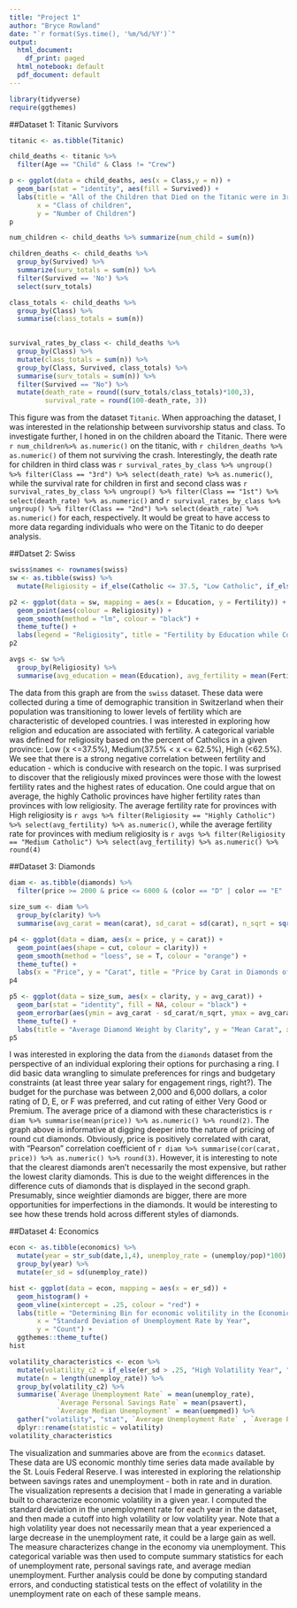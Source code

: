 ```yaml
---
title: "Project 1"
author: "Bryce Rowland"
date: "`r format(Sys.time(), '%m/%d/%Y')`"
output:
  html_document:
    df_print: paged
  html_notebook: default
  pdf_document: default
---
```


```r
library(tidyverse)
require(ggthemes)
```

##Dataset 1: Titanic Survivors
```r
titanic <- as.tibble(Titanic)
```

```r
child_deaths <- titanic %>%
  filter(Age == "Child" & Class != "Crew")

p <- ggplot(data = child_deaths, aes(x = Class,y = n)) + 
  geom_bar(stat = "identity", aes(fill = Survived)) + 
  labs(title = "All of the Children that Died on the Titanic were in 3rd Class",
       x = "Class of children",
       y = "Number of Children")
p
```

```r
num_children <- child_deaths %>% summarize(num_child = sum(n))

children_deaths <- child_deaths %>% 
  group_by(Survived) %>%
  summarize(surv_totals = sum(n)) %>%
  filter(Survived == 'No') %>% 
  select(surv_totals)

class_totals <- child_deaths %>% 
  group_by(Class) %>% 
  summarise(class_totals = sum(n))
  

survival_rates_by_class <- child_deaths %>% 
  group_by(Class) %>% 
  mutate(class_totals = sum(n)) %>% 
  group_by(Class, Survived, class_totals) %>% 
  summarise(surv_totals = sum(n)) %>% 
  filter(Survived == "No") %>% 
  mutate(death_rate = round((surv_totals/class_totals)*100,3), 
         survival_rate = round(100-death_rate, 3))
```


This figure was from the dataset `Titanic`. When approaching the dataset, I was interested in the relationship between survivorship status and class. To investigate further, I honed in on the children aboard the Titanic. There were `r num_children%>% as.numeric()` on the titanic, with `r children_deaths %>% as.numeric()` of them not surviving the crash. Interestingly, the death rate for children in third class was `r survival_rates_by_class %>% ungroup() %>% filter(Class == "3rd") %>% select(death_rate) %>% as.numeric()`, while the survival rate for children in first and second class was `r survival_rates_by_class %>% ungroup() %>% filter(Class == "1st") %>% select(death_rate) %>% as.numeric()` and `r survival_rates_by_class %>% ungroup() %>% filter(Class == "2nd") %>% select(death_rate) %>% as.numeric()` for each, respectively. It would be great to have access to more data regarding individuals who were on the Titanic to do deeper analysis. 

##Datset 2: Swiss

```r
swiss$names <- rownames(swiss)
sw <- as.tibble(swiss) %>% 
  mutate(Religiosity = if_else(Catholic <= 37.5, "Low Catholic", if_else(Catholic <= 62.5, "Medium Catholic", "Highly Catholic")))
```

```r
p2 <- ggplot(data = sw, mapping = aes(x = Education, y = Fertility)) +
  geom_point(aes(colour = Religiosity)) + 
  geom_smooth(method = "lm", colour = "black") + 
  theme_tufte() + 
  labs(legend = "Religiosity", title = "Fertility by Education while Controlling for Religiosity in 1888 Switzerland")
p2
```

```r
avgs <- sw %>% 
  group_by(Religiosity) %>% 
  summarise(avg_education = mean(Education), avg_fertility = mean(Fertility))
```


The data from this graph are from the `swiss` dataset. These data were collected during a time of demographic transition in Switzerland when their population was transitioning to lower levels of fertility which are characteristic of developed countries. I was interested in exploring how religion and education are associated with fertility. A categorical variable was defined for religiosity based on the percent of Catholics in a given province: Low (x <=37.5%), Medium(37.5% < x <= 62.5%), High (<62.5%). We see that there is a strong negative correlation between fertility and education - which is conducive with research on the topic. I was surprised to discover that the religiously mixed provinces were those with the lowest fertility rates and the highest rates of education. One could argue that on average, the highly Catholic provinces have higher fertility rates than provinces with low religiosity. The average fertility rate for provinces with High religiosity is `r avgs %>% filter(Religiosity == "Highly Catholic") %>% select(avg_fertility) %>% as.numeric()`, while the average fertility rate for provinces with medium religiosity is `r avgs %>% filter(Religiosity == "Medium Catholic") %>% select(avg_fertility) %>% as.numeric() %>% round(4)`

##Dataset 3: Diamonds
```r
diam <- as.tibble(diamonds) %>% 
  filter(price >= 2000 & price <= 6000 & (color == "D" | color == "E" | color == "F") & (cut == "Very Good" | cut =="Premium") & (clarity != "I1" & clarity != "SI2" & clarity != "S11" ))
  
size_sum <- diam %>% 
  group_by(clarity) %>% 
  summarise(avg_carat = mean(carat), sd_carat = sd(carat), n_sqrt = sqrt(length(carat)))
```

```r
p4 <- ggplot(data = diam, aes(x = price, y = carat)) + 
  geom_point(aes(shape = cut, colour = clarity)) +
  geom_smooth(method = "loess", se = T, colour = "orange") +
  theme_tufte() + 
  labs(x = "Price", y = "Carat", title = "Price by Carat in Diamonds of Varying Clarity and Cut Quality")
p4

p5 <- ggplot(data = size_sum, aes(x = clarity, y = avg_carat)) + 
  geom_bar(stat = "identity", fill = NA, colour = "black") + 
  geom_errorbar(aes(ymin = avg_carat - sd_carat/n_sqrt, ymax = avg_carat + sd_carat/n_sqrt, colour = "red")) + 
  theme_tufte() + 
  labs(title = "Average Diamond Weight by Clarity", y = "Mean Carat", x = "Clarity")
p5
```

I was interested in exploring the data from the `diamonds` dataset from the perspective of an individual exploring their options for purchasing a ring. I did basic data wrangling to simulate preferences for rings and budgetary constraints (at least three year salary for engagement rings, right?). The budget for the purchase was between 2,000 and 6,000 dollars, a color rating of D, E, or F was preferred, and cut rating of either Very Good or Premium. The average price of a diamond with these characteristics is `r diam %>% summarise(mean(price)) %>% as.numeric() %>% round(2)`. The graph above is informative at digging deeper into the nature of pricing of round cut diamonds. Obviously, price is positively correlated with carat, with "Pearson" correlation coefficient of `r diam %>% summarise(cor(carat, price)) %>% as.numeric() %>% round(3)`. However, it is interesting to note that the clearest diamonds aren't necessarily the most expensive, but rather the lowest clarity diamonds. This is due to the weight differences in the difference cuts of diamonds that is displayed in the second graph. Presumably, since weightier diamonds are bigger, there are more opportunities for imperfections in the diamonds. It would be interesting to see how these trends hold across different styles of diamonds. 



##Dataset 4: Economics

```r
econ <- as.tibble(economics) %>% 
  mutate(year = str_sub(date,1,4), unemploy_rate = (unemploy/pop)*100) %>% 
  group_by(year) %>% 
  mutate(er_sd = sd(unemploy_rate))

```

```r
hist <- ggplot(data = econ, mapping = aes(x = er_sd)) + 
  geom_histogram() +
  geom_vline(xintercept = .25, colour = "red") +
  labs(title = "Determining Bin for economic volitility in the Economics dataset",
       x = "Standard Deviation of Unemployment Rate by Year", 
       y = "Count") + 
  ggthemes::theme_tufte()
hist
```


```r
volatility_characteristics <- econ %>% 
  mutate(volatility_c2 = if_else(er_sd > .25, "High Volatility Year", "Average Volatility Year")) %>% group_by(volatility_c2) %>% 
  mutate(n = length(unemploy_rate)) %>% 
  group_by(volatility_c2) %>% 
  summarise(`Average Unemployment Rate` = mean(unemploy_rate),
            `Average Personal Savings Rate` = mean(psavert),
            `Average Median Unemployment` = mean(uempmed)) %>% 
  gather("volatility", "stat", `Average Unemployment Rate` , `Average Personal Savings Rate`, `Average Median Unemployment`) %>% 
  dplyr::rename(statistic = volatility)
volatility_characteristics
```

The visualization and summaries above are from the `econmics` dataset. These data are US economic monthly time series data made available by the St. Louis Federal Reserve. I was interested in exploring the relationship between savings rates and unemployment - both in rate and in duration. The visualization represents a decision that I made in generating a variable built to characterize economic volatility in a given year. I computed the standard deviation in the unemployment rate for each year in the dataset, and then made a cutoff into high volatility or low volatility year. Note that a high volatility year does not necessarily mean that a year experienced a large decrease in the unemployment rate, it could be a large gain as well. The measure characterizes change in the economy via unemployment. This categorical variable was then used to compute summary statistics for each of unemployment rate, personal savings rate, and average median unemployment. Further analysis could be done by computing standard errors, and conducting statistical tests on the effect of volatility in the unemployment rate on each of these sample means. 




